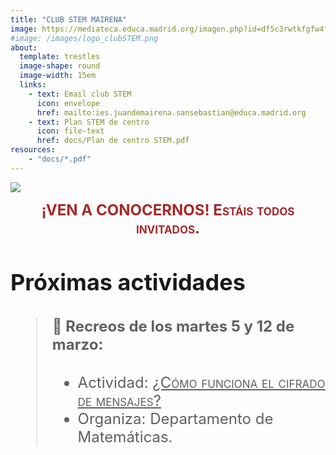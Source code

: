 ```yaml
---
title: "CLUB STEM MAIRENA"
image: https://mediateca.educa.madrid.org/imagen.php?id=df5c3rwtkfgfw4fv&type=2&m=550
#image: /images/logo_clubSTEM.png
about: 
  template: trestles
  image-shape: round
  image-width: 15em
  links: 
    - text: Email club STEM
      icon: envelope
      href: mailto:ies.juandemairena.sansebastian@educa.madrid.org
    - text: Plan STEM de centro
      icon: file-text
      href: docs/Plan de centro STEM.pdf
resources:
    - "docs/*.pdf"
---
```


![](images/juanDeMairena-01.png){fig-alt="Foto entrada IES Juan de Mairena"}

<center><font size=+2><font color="brown">[**¡VEN A CONOCERNOS! Estáis todos invitados.**]{.smallcaps}</font></center>

## Próximas actividades

> #### 📜 Recreos de los martes 5 y 12 de marzo:
>
> -   Actividad: [[¿Cómo funciona el cifrado de mensajes?]{.underline}]{.smallcaps}
> -   Organiza: Departamento de Matemáticas.

<!-- ::: {.callout-important style="background: white"} -->

<!-- ## Para los martes 19 de diciembre de 2023 -->

<!-- Material necesario: -->

<!-- -   Tijeras. -->

<!-- -   Pegamento o cola blanca. -->

<!-- -   Una huevera vacía, de una docena de huevos distribuidos en dos filas de seis. -->

<!-- Si no dispones de alguno de estos materiales, se administrarán en el taller. -->

<!-- ::: -->
